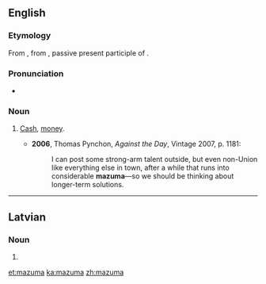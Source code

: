 {{also|mazumā}}
==English==

===Etymology===
From {{etyl|yi|en}} {{m|yi|מזומן|sc=Hebr|tr=mezumen||cash}}, from {{etyl|he|en}} {{m|he|מְזוּמָּן||prepared, ready; cash|tr=m'zumán}}, passive present participle of {{m|he|זִימֵּן||to prepare, appoint|tr=zimén}}.

===Pronunciation===
* {{IPA|/məˈzuːmə/|lang=en}}

===Noun===
{{en-noun|-}}

# {{lb|en|US|slang}} [[cash|Cash]], [[money]].
#* '''2006''', Thomas Pynchon, ''Against the Day'', Vintage 2007, p. 1181:
#*: I can post some strong-arm talent outside, but even non-Union like everything else in town, after a while that runs into considerable '''mazuma'''—so we should be thinking about longer-term solutions.

----

==Latvian==

===Noun===
{{head|lv|noun form|g=m}}

# {{lv-inflection of|mazums|gen|s}}

[[et:mazuma]]
[[ka:mazuma]]
[[zh:mazuma]]